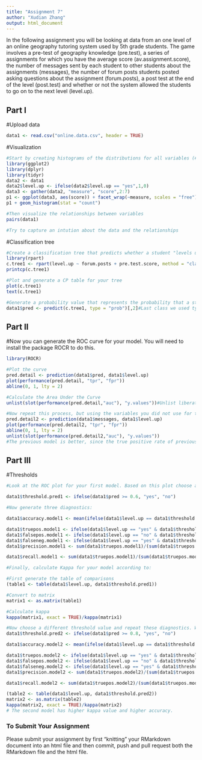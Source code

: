 ```yaml
---
title: "Assignment 7"
author: "Xudian Zhang"
output: html_document
---
```


In the following assignment you will be looking at data from an one level of an online geography tutoring system used by 5th grade students. The game involves a pre-test of geography knowledge (pre.test), a series of assignments for which you have the average score (av.assignment.score),  the number of messages sent by each student to other students about the assignments (messages), the number of forum posts students posted asking questions about the assignment (forum.posts), a post test at the end of the level (post.test) and whether or not the system allowed the students to go on to the next level (level.up).  

## Part I

#Upload data
```r
data1 <- read.csv("online.data.csv", header = TRUE)
```

#Visualization 
```r
#Start by creating histograms of the distributions for all variables (#HINT: look up "facet" in the ggplot documentation)
library(ggplot2)
library(dplyr)
library(tidyr)
data2 <- data1
data2$level.up <- ifelse(data2$level.up == "yes",1,0)
data3 <- gather(data2, "measure", "score",2:7)
p1 <- ggplot(data3, aes(score)) + facet_wrap(~measure, scales = "free")
p1 + geom_histogram(stat = "count")

#Then visualize the relationships between variables
pairs(data1)

#Try to capture an intution about the data and the relationships
```
#Classification tree
```r
#Create a classification tree that predicts whether a student "levels up" in the online course using three variables of your choice (As we did last time, set all controls to their minimums)
library(rpart)
c.tree1 <- rpart(level.up ~ forum.posts + pre.test.score, method = "class", data = data1, control=rpart.control(minsplit=1, minbucket=1, cp=0.001))
printcp(c.tree1)

#Plot and generate a CP table for your tree 
plot(c.tree1)
text(c.tree1)

#Generate a probability value that represents the probability that a student levels up based your classification tree 
data1$pred <- predict(c.tree1, type = "prob")[,2]#Last class we used type = "class" which predicted the classification for us, this time we are using type = "prob" to see the probability that our classififcation is based on.

```
## Part II
#Now you can generate the ROC curve for your model. You will need to install the package ROCR to do this.
```r
library(ROCR)

#Plot the curve
pred.detail <- prediction(data1$pred, data1$level.up) 
plot(performance(pred.detail, "tpr", "fpr"))
abline(0, 1, lty = 2)

#Calculate the Area Under the Curve
unlist(slot(performance(pred.detail,"auc"), "y.values"))#Unlist liberates the AUC value from the "performance" object created by ROCR

#Now repeat this process, but using the variables you did not use for the previous model and compare the plots & results of your two models. Which one do you think was the better model? Why?
pred.detail2 <- prediction(data1$messages, data1$level.up) 
plot(performance(pred.detail2, "tpr", "fpr"))
abline(0, 1, lty = 2)
unlist(slot(performance(pred.detail2,"auc"), "y.values"))
#The previous model is better, since the true positive rate of previous model is closer to 1.
```
## Part III
#Thresholds
```r
#Look at the ROC plot for your first model. Based on this plot choose a probability threshold that balances capturing the most correct predictions against false positives. Then generate a new variable in your data set that classifies each student according to your chosen threshold.

data1$threshold.pred1 <- ifelse(data1$pred >= 0.6, "yes", "no")

#Now generate three diagnostics:

data1$accuracy.model1 <- mean(ifelse(data1$level.up == data1$threshold.pred1, 1, 0))

data1$truepos.model1 <- ifelse(data1$level.up == "yes" & data1$threshold.pred1 == "yes", 1, 0)
data1$falsepos.model1 <- ifelse(data1$level.up == "no" & data1$threshold.pred1 == "yes", 1,0)
data1$falseneg.model1 <- ifelse(data1$level.up == "yes" & data1$threshold.pred1 == "no", 1,0)
data1$precision.model1 <- sum(data1$truepos.model1)/(sum(data1$truepos.model1) + sum(data1$falsepos.model1))

data1$recall.model1 <- sum(data1$truepos.model1)/(sum(data1$truepos.model1) + sum(data1$falseneg.model1))

#Finally, calculate Kappa for your model according to:

#First generate the table of comparisons
(table1 <- table(data1$level.up, data1$threshold.pred1))

#Convert to matrix
matrix1 <- as.matrix(table1)

#Calculate kappa
kappa(matrix1, exact = TRUE)/kappa(matrix1)

#Now choose a different threshold value and repeat these diagnostics. What conclusions can you draw about your two thresholds?
data1$threshold.pred2 <- ifelse(data1$pred >= 0.8, "yes", "no")

data1$accuracy.model2 <- mean(ifelse(data1$level.up == data1$threshold.pred2, 1, 0))

data1$truepos.model2 <- ifelse(data1$level.up == "yes" & data1$threshold.pred2 == "yes", 1, 0)
data1$falsepos.model2 <- ifelse(data1$level.up == "no" & data1$threshold.pred2 == "yes", 1,0)
data1$falseneg.model2 <- ifelse(data1$level.up == "yes" & data1$threshold.pred2 == "no", 1,0)
data1$precision.model2 <- sum(data1$truepos.model2)/(sum(data1$truepos.model2) + sum(data1$falsepos.model2))

data1$recall.model2 <- sum(data1$truepos.model2)/(sum(data1$truepos.model2)) + sum(data1$falseneg.model2)

(table2 <- table(data1$level.up, data1$threshold.pred2))
matrix2 <- as.matrix(table2)
kappa(matrix2, exact = TRUE)/kappa(matrix2)
# The second model has higher kappa value and higher accuracy. 
```

### To Submit Your Assignment

Please submit your assignment by first "knitting" your RMarkdown document into an html file and then commit, push and pull request both the RMarkdown file and the html file.
